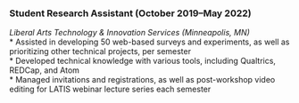 
### Student Research Assistant (October 2019--May 2022)  

*Liberal Arts Technology & Innovation Services (Minneapolis, MN)*  
* Assisted in developing 50 web-based surveys and experiments, as well as prioritizing other technical projects, per semester  
* Developed technical knowledge with various tools, including Qualtrics, REDCap, and Atom  
* Managed invitations and registrations, as well as post-workshop video editing for LATIS webinar lecture series each semester